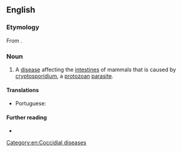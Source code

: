 ==English==

===Etymology===
From {{affix|en|cryptosporidium|-osis}}.

===Noun===
{{en-noun|-}}

# A [[disease]] affecting the [[intestine]]s of mammals that is caused by [[cryptosporidium]], a [[protozoan]] [[parasite]].

====Translations====
{{trans-top|disease}}
* Portuguese: {{t|pt|criptosporidíase|f}}
{{trans-mid}}
{{trans-bottom}}

====Further reading====
* {{pedia}}

[[Category:en:Coccidial diseases]]